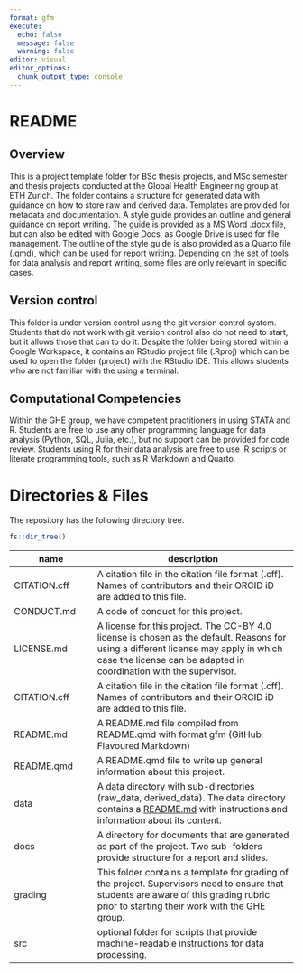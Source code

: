 ```yaml
---
format: gfm
execute:
  echo: false
  message: false
  warning: false
editor: visual
editor_options: 
  chunk_output_type: console
---
```


# README

## Overview

This is a project template folder for BSc thesis projects, and MSc semester and thesis projects conducted at the Global Health Engineering group at ETH Zurich. The folder contains a structure for generated data with guidance on how to store raw and derived data. Templates are provided for metadata and documentation. A style guide provides an outline and general guidance on report writing. The guide is provided as a MS Word .docx file, but can also be edited with Google Docs, as Google Drive is used for file management. The outline of the style guide is also provided as a Quarto file (.qmd), which can be used for report writing. Depending on the set of tools for data analysis and report writing, some files are only relevant in specific cases.

## Version control

This folder is under version control using the git version control system. Students that do not work with git version control also do not need to start, but it allows those that can to do it. Despite the folder being stored within a Google Workspace, it contains an RStudio project file (.Rproj) which can be used to open the folder (project) with the RStudio IDE. This allows students who are not familiar with the using a terminal.

## Computational Competencies

Within the GHE group, we have competent practitioners in using STATA and R. Students are free to use any other programming language for data analysis (Python, SQL, Julia, etc.), but no support can be provided for code review. Students using R for their data analysis are free to use .R scripts or literate programming tools, such as R Markdown and Quarto.

# Directories & Files

The repository has the following directory tree.

```r
fs::dir_tree()
```

| name         | description                                                                                                                                                                                                                                                                   |
|-----------------|----------------------------------------|
| CITATION.cff | A citation file in the citation file format (.cff). Names of contributors and their ORCID iD are added to this file.                                                                                                                                                          |
| CONDUCT.md   | A code of conduct for this project.                                                                                                                                                                                                                                           |
| LICENSE.md   | A license for this project. The CC-BY 4.0 license is chosen as the default. Reasons for using a different license may apply in which case the license can be adapted in coordination with the supervisor.                                                                     |
| CITATION.cff | A citation file in the citation file format (.cff). Names of contributors and their ORCID iD are added to this file.                                                                                                                                                          |
| README.md    | A README.md file compiled from README.qmd with format gfm (GitHub Flavoured Markdown)                                                                                                                                                                                         |
| README.qmd   | A README.qmd file to write up general information about this project.                                                                                                                                                                                                         |
| data         | A data directory with sub-directories (raw_data, derived_data). The data directory contains a [README.md](https://github.com/Global-Health-Engineering/msc-thesis-template/tree/main/data "README file in data folder") with instructions and information about its content.  |
| docs         | A directory for documents that are generated as part of the project. Two sub-folders provide structure for a report and slides.                                                                                                                                               |
| grading      | This folder contains a template for grading of the project. Supervisors need to ensure that students are aware of this grading rubric prior to starting their work with the GHE group.                                                                                        |
| src          | optional folder for scripts that provide machine-readable instructions for data processing.                                                                                                                                                                                   |
